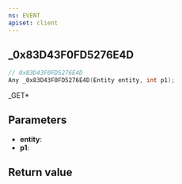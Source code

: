 ```yaml
---
ns: EVENT
apiset: client
---
```

## _0x83D43F0FD5276E4D

```c
// 0x83D43F0FD5276E4D
Any _0x83D43F0FD5276E4D(Entity entity, int p1);
```

_GET*

## Parameters
* **entity**:
* **p1**:

## Return value